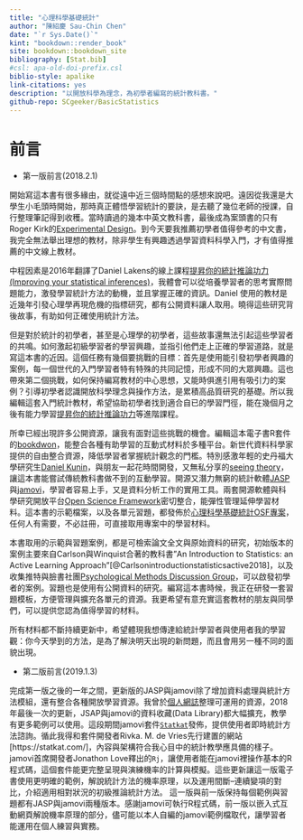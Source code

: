 ```yaml
--- 
title: "心理科學基礎統計"
author: "陳紹慶 Sau-Chin Chen"
date: "`r Sys.Date()`"
kint: "bookdown::render_book"
site: bookdown::bookdown_site
bibliography: [Stat.bib]
#csl: apa-old-doi-prefix.csl
biblio-style: apalike
link-citations: yes
description: "以開放科學為理念，為初學者編寫的統計教科書。"
github-repo: SCgeeker/BasicStatistics
---
```


# 前言 {-}

- 第一版前言(2018.2.1)

開始寫這本書有很多緣由，就從遠中近三個時間點的感想來說吧。遠因從我還是大學生小毛頭時開始，那時真正體悟學習統計的要訣，是去聽了幾位老師的授課，自行整理筆記得到收穫。當時讀過的幾本中英文教科書，最後成為案頭書的只有Roger Kirk的[Experimental Design](https://us.sagepub.com/en-us/nam/experimental-design/book233742)。到今天要我推薦初學者值得參考的中文書，我完全無法舉出理想的教材，除非學生有興趣透過學習資料科學入門，才有值得推薦的中文線上教材。

中程因素是2016年翻譯了Daniel Lakens的線上課程[提昇你的統計推論功力(Improving your statistical inferences)](https://www.coursera.org/learn/statistical-inferences)，我體會可以從培養學習者的思考實際問題能力，激發學習統計方法的動機，並且掌握正確的資訊。Daniel 使用的教材是近幾年引發心理學再現危機的指標研究，都有公開資料讓人取用。曉得這些研究背後故事，有助如何正確使用統計方法。

但是對於統計的初學者，甚至是心理學的初學者，這些故事還無法引起這些學習者的共鳴。如何激起初級學習者的學習興趣，並指引他們走上正確的學習道路，就是寫這本書的近因。這個任務有幾個要挑戰的目標：首先是使用能引發初學者興趣的案例，每一個世代的入門學習者特有特殊的共同記憶，形成不同的大眾興趣。這也帶來第二個挑戰，如何保持編寫教材的中心思想，又能時俱進引用有吸引力的案例？引導初學者認識開放科學理念與操作方法，是累積高品質研究的基礎。所以我編輯這套入門統計教材，希望協助初學者找到適合自已的學習門徑，能在幾個月之後有能力學習[提昇你的統計推論功力](https://www.coursera.org/learn/statistical-inferences)等進階課程。

所幸已經出現許多公開資源，讓我有面對這些挑戰的機會。編輯這本電子書R套件的[bookdwon](https://bookdown.org/yihui/bookdown/)，能整合各種有助學習的互動式材料於多種平台。新世代資料科學家提供的自由整合資源，降低學習者掌握統計觀念的門檻。特別感激年輕的史丹福大學研究生[Daniel Kunin](http://daniel-kunin.com/)，與朋友一起花時間開發，又無私分享的[seeing theory](https://students.brown.edu/seeing-theory/index.html)，讓這本書能嘗試傳統教科書做不到的互動學習。開源又潛力無窮的統計軟體[JASP](https://jasp-stats.org/)與[jamovi](https://www.jamovi.org/)，學習者容易上手，又是資料分析工作的實用工具。兩套開源軟體與科學研究開放平台[Open Science Framework](https://osf.io/)密切整合，能彈性管理延伸學習材料。這本書的示範檔案，以及各單元習題，都發佈於[心理科學基礎統計OSF專案](https://osf.io/kdtjq/)，任何人有需要，不必註冊，可直接取用專案中的學習材料。

本書取用的示範與習題案例，都是可檢索論文全文與原始資料的研究，初始版本的案例主要來自Carlson與Winquist合著的教科書"An Introduction to Statistics: an Active Learning Approach"[@Carlsonintroductionstatisticsactive2018]，以及收集推特與臉書社團[Psychological Methods Discussion Group](https://www.facebook.com/groups/853552931365745/)，可以啟發初學者的案例。習題也是使用有公開資料的研究。編寫這本書時候，我正在研發一套習題模板，方便管理與擴充各單元的資源。我更希望有意充實這套教材的朋友與同學們，可以提供您認為值得學習的材料。

所有材料都不斷持續更新中，希望體現我想傳達給統計學習者與使用者我的學習觀：你今天學到的方法，是為了解決明天出現的新問題，而且會用另一種不同的面貌出現。

- 第二版前言(2019.1.3)

完成第一版之後的一年之間，更新版的JASP與jamovi除了增加資料處理與統計方法模組，還有整合各種開放學習資源。我曾於[個人網誌](http://scchen.com/zh/post/jasp-jamovi/)整理可運用的資源，2018年最後一次的更新，JSAP與jamovi的資料收藏(Data Library)都大幅擴充，教學有更多範例可以使用。這段期間jamovi套件[`Statkat`](https://www.jamovi.org/library.html)發佈，提供使用者即時統計方法諮詢。循此我得和套件開發者Rivka. M. de Vries先行建置的網站[https://statkat.com/]，內容與架構符合我心目中的統計教學應具備的樣子。jamovi首席開發者Jonathon Love釋出的`Rj`，讓使用者能在jamovi裡操作基本的R程式碼，這個套件能更完整呈現與演練機率的計算與模擬。這些更新讓這一版電子書使用更明確的範例，解說統計方法的機率原理，以及運用間斷–連續變項的對比，介紹適用相對狀況的初級推論統計方法。
這一版與前一版保持每個範例與習題都有JASP與jamovi兩種版本。感謝jamovi可執行R程式碼，前一版以嵌入式互動網頁解說機率原理的部分，儘可能以本人自編的jamovi範例檔取代，讓學習者能運用在個人練習與實務。

